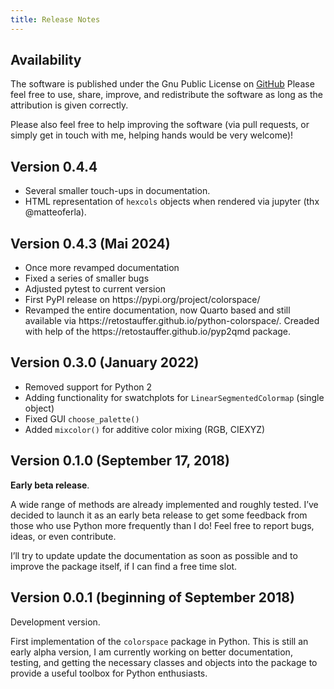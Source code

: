 ```yaml
---
title: Release Notes
---
```


## Availability

The software is published under the Gnu Public License
on [GitHub](https://github.com/retostauffer/python-colorspace)
Please feel free to use, share, improve, and redistribute the
software as long as the attribution is given correctly.

Please also feel free to help improving the software (via pull
requests, or simply get in touch with me, helping hands would
be very welcome)!

## Version 0.4.4

* Several smaller touch-ups in documentation.
* HTML representation of `hexcols` objects when rendered via jupyter (thx @matteoferla).

## Version 0.4.3 (Mai 2024)

* Once more revamped documentation
* Fixed a series of smaller bugs
* Adjusted pytest to current version
* First PyPI release on https://pypi.org/project/colorspace/
* Revamped the entire documentation, now Quarto based and still
    available via https://retostauffer.github.io/python-colorspace/.
    Creaded with help of the https://retostauffer.github.io/pyp2qmd package.


## Version 0.3.0 (January 2022)

* Removed support for Python 2
* Adding functionality for swatchplots for `LinearSegmentedColormap` (single object)
* Fixed GUI `choose_palette()`
* Added `mixcolor()` for additive color mixing (RGB, CIEXYZ)

## Version 0.1.0 (September 17, 2018)

**Early beta release**.

A wide range of methods are already implemented and roughly
tested. I've decided to launch it as an early beta release
to get some feedback from those who use Python more frequently
than I do! Feel free to report bugs, ideas, or even contribute.

I'll try to update update the documentation as soon as possible
and to improve the package itself, if I can find a free time slot.

## Version 0.0.1 (beginning of September 2018)

Development version.

First implementation of the ``colorspace`` package in Python.
This is still an early alpha version, I am currently working
on better documentation, testing, and getting the necessary
classes and objects into the package to provide a useful
toolbox for Python enthusiasts.


